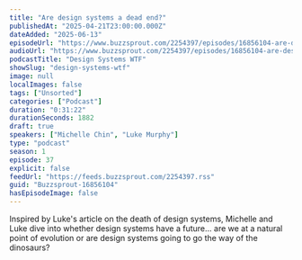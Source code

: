```yaml
---
title: "Are design systems a dead end?"
publishedAt: "2025-04-21T23:00:00.000Z"
dateAdded: "2025-06-13"
episodeUrl: "https://www.buzzsprout.com/2254397/episodes/16856104-are-design-systems-a-dead-end.mp3"
audioUrl: "https://www.buzzsprout.com/2254397/episodes/16856104-are-design-systems-a-dead-end.mp3"
podcastTitle: "Design Systems WTF"
showSlug: "design-systems-wtf"
image: null
localImages: false
tags: ["Unsorted"]
categories: ["Podcast"]
duration: "0:31:22"
durationSeconds: 1882
draft: true
speakers: ["Michelle Chin", "Luke Murphy"]
type: "podcast"
season: 1
episode: 37
explicit: false
feedUrl: "https://feeds.buzzsprout.com/2254397.rss"
guid: "Buzzsprout-16856104"
hasEpisodeImage: false
---
```

Inspired by Luke's article on the death of design systems, Michelle and Luke dive into whether design systems have a future... are we at a natural point of evolution or are design systems going to go the way of the dinosaurs?
